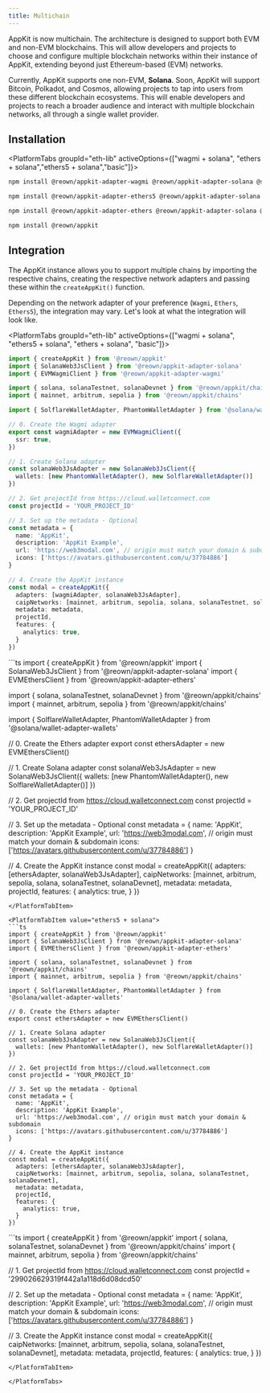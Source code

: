 ```yaml
---
title: Multichain
---
```



AppKit is now multichain. The architecture is designed to support both EVM and non-EVM blockchains. This will allow developers and projects to choose and configure multiple blockchain networks within their instance of AppKit, extending beyond just Ethereum-based (EVM) networks. 

Currently, AppKit supports one non-EVM, **Solana**. Soon, AppKit will support Bitcoin, Polkadot, and Cosmos, allowing projects to tap into users from these different blockchain ecosystems. This will enable developers and projects to reach a broader audience and interact with multiple blockchain networks, all through a single wallet provider.

## Installation

<PlatformTabs groupId="eth-lib" activeOptions={["wagmi + solana", "ethers + solana","ethers5 + solana","basic"]}>
<PlatformTabItem value="wagmi + solana">

```bash npm2yarn
npm install @reown/appkit-adapter-wagmi @reown/appkit-adapter-solana @solana/wallet-adapter-wallets
```

</PlatformTabItem>
<PlatformTabItem value="ethers5 + solana">

```bash npm2yarn
npm install @reown/appkit-adapter-ethers5 @reown/appkit-adapter-solana @solana/wallet-adapter-wallets
```

</PlatformTabItem>
<PlatformTabItem value="ethers + solana">

```bash npm2yarn
npm install @reown/appkit-adapter-ethers @reown/appkit-adapter-solana @solana/wallet-adapter-wallets
```

</PlatformTabItem>
<PlatformTabItem value="basic">

```bash npm2yarn
npm install @reown/appkit
```

</PlatformTabItem>
</PlatformTabs>


## Integration

The AppKit instance allows you to support multiple chains by importing the respective chains, creating the respective network adapters and passing these within the `createAppKit()` function.

Depending on the network adapter of your preference (`Wagmi`, `Ethers`, `Ethers5`), the integration may vary. Let's look at what the integration will look like. 

<PlatformTabs groupId="eth-lib" activeOptions={["wagmi + solana", "ethers5 + solana", "ethers + solana", "basic"]}>
<PlatformTabItem value="wagmi + solana">
```ts
import { createAppKit } from '@reown/appkit'
import { SolanaWeb3JsClient } from '@reown/appkit-adapter-solana'
import { EVMWagmiClient } from '@reown/appkit-adapter-wagmi'

import { solana, solanaTestnet, solanaDevnet } from '@reown/appkit/chains'
import { mainnet, arbitrum, sepolia } from '@reown/appkit/chains'

import { SolflareWalletAdapter, PhantomWalletAdapter } from '@solana/wallet-adapter-wallets'

// 0. Create the Wagmi adapter
export const wagmiAdapter = new EVMWagmiClient({
  ssr: true,
})

// 1. Create Solana adapter
const solanaWeb3JsAdapter = new SolanaWeb3JsClient({
  wallets: [new PhantomWalletAdapter(), new SolflareWalletAdapter()]
})

// 2. Get projectId from https://cloud.walletconnect.com
const projectId = 'YOUR_PROJECT_ID'

// 3. Set up the metadata - Optional
const metadata = {
  name: 'AppKit',
  description: 'AppKit Example',
  url: 'https://web3modal.com', // origin must match your domain & subdomain
  icons: ['https://avatars.githubusercontent.com/u/37784886']
}

// 4. Create the AppKit instance
const modal = createAppKit({
  adapters: [wagmiAdapter, solanaWeb3JsAdapter],
  caipNetworks: [mainnet, arbitrum, sepolia, solana, solanaTestnet, solanaDevnet],
  metadata: metadata,
  projectId,
  features: {
    analytics: true,
  }
})
```
</PlatformTabItem>

<PlatformTabItem value="ethers + solana">
```ts
import { createAppKit } from '@reown/appkit'
import { SolanaWeb3JsClient } from '@reown/appkit-adapter-solana'
import { EVMEthersClient } from '@reown/appkit-adapter-ethers'

import { solana, solanaTestnet, solanaDevnet } from '@reown/appkit/chains'
import { mainnet, arbitrum, sepolia } from '@reown/appkit/chains'

import { SolflareWalletAdapter, PhantomWalletAdapter } from '@solana/wallet-adapter-wallets'

// 0. Create the Ethers adapter
export const ethersAdapter = new EVMEthersClient()

// 1. Create Solana adapter
const solanaWeb3JsAdapter = new SolanaWeb3JsClient({
  wallets: [new PhantomWalletAdapter(), new SolflareWalletAdapter()]
})

// 2. Get projectId from https://cloud.walletconnect.com
const projectId = 'YOUR_PROJECT_ID'

// 3. Set up the metadata - Optional
const metadata = {
  name: 'AppKit',
  description: 'AppKit Example',
  url: 'https://web3modal.com', // origin must match your domain & subdomain
  icons: ['https://avatars.githubusercontent.com/u/37784886']
}

// 4. Create the AppKit instance
const modal = createAppKit({
  adapters: [ethersAdapter, solanaWeb3JsAdapter],
  caipNetworks: [mainnet, arbitrum, sepolia, solana, solanaTestnet, solanaDevnet],
  metadata: metadata,
  projectId,
  features: {
    analytics: true,
  }
})
```
</PlatformTabItem>

<PlatformTabItem value="ethers5 + solana">
```ts
import { createAppKit } from '@reown/appkit'
import { SolanaWeb3JsClient } from '@reown/appkit-adapter-solana'
import { EVMEthersClient } from '@reown/appkit-adapter-ethers'

import { solana, solanaTestnet, solanaDevnet } from '@reown/appkit/chains'
import { mainnet, arbitrum, sepolia } from '@reown/appkit/chains'

import { SolflareWalletAdapter, PhantomWalletAdapter } from '@solana/wallet-adapter-wallets'

// 0. Create the Ethers adapter
export const ethersAdapter = new EVMEthersClient()

// 1. Create Solana adapter
const solanaWeb3JsAdapter = new SolanaWeb3JsClient({
  wallets: [new PhantomWalletAdapter(), new SolflareWalletAdapter()]
})

// 2. Get projectId from https://cloud.walletconnect.com
const projectId = 'YOUR_PROJECT_ID'

// 3. Set up the metadata - Optional
const metadata = {
  name: 'AppKit',
  description: 'AppKit Example',
  url: 'https://web3modal.com', // origin must match your domain & subdomain
  icons: ['https://avatars.githubusercontent.com/u/37784886']
}

// 4. Create the AppKit instance
const modal = createAppKit({
  adapters: [ethersAdapter, solanaWeb3JsAdapter],
  caipNetworks: [mainnet, arbitrum, sepolia, solana, solanaTestnet, solanaDevnet],
  metadata: metadata,
  projectId,
  features: {
    analytics: true,
  }
})
```
</PlatformTabItem>

<PlatformTabItem value="basic">
```ts
import { createAppKit } from '@reown/appkit'
import { solana, solanaTestnet, solanaDevnet } from '@reown/appkit/chains'
import { mainnet, arbitrum, sepolia } from '@reown/appkit/chains'

// 1. Get projectId from https://cloud.walletconnect.com
const projectId = '299026629319f442a1a118d6d08dcd50'

// 2. Set up the metadata - Optional
const metadata = {
  name: 'AppKit',
  description: 'AppKit Example',
  url: 'https://web3modal.com', // origin must match your domain & subdomain
  icons: ['https://avatars.githubusercontent.com/u/37784886']
}

// 3. Create the AppKit instance
const modal = createAppKit({
  caipNetworks: [mainnet, arbitrum, sepolia, solana, solanaTestnet, solanaDevnet],
  metadata: metadata,
  projectId,
  features: {
    analytics: true,
  }
})
```
</PlatformTabItem>

</PlatformTabs>